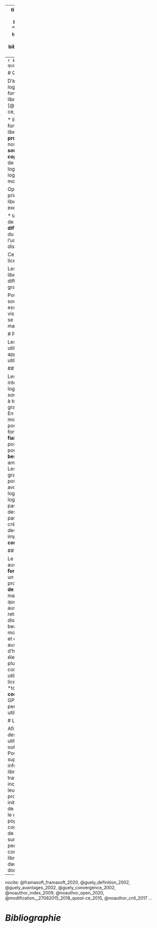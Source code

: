 
---
title: "La démocratisation des logiciels libres"
author: "Dylan Clair, Salomé Hamard et Anne-Laure Girard"
date: "04/05/2020"
output:
  pdf_document: 
    toc: yes
    toc_depth: 3
  html_document: default
  theme : united
bibliography: biblio.bib
csl: ../iso690-author-date-fr-no-abstract.csl

---
```r
knitr::include_graphics("Isara-quadri.jpg")
```



# Qu'est-ce qu'un logiciel libre?

  D’aprés la Free Software Fundation un logiciel libre garantit 4 libertés fondamentales (communes aux logiciels libres et à l'open source)[@modification__27062015_2018_quest-ce_2015] : 

* liberté d'**exécuter** le logiciels, de le faire fonctionner comme on le souhaite
* liberté d'**étudier le fonctionnement du programme**, de le **modifier** et **l'adapter** à nos besoins pour cela l'**accès au code source** est un indispensable
* liberté de **copier et redistribuer** le logiciel
* liberté de **distribuer des copies modifiées** du logiciel permettant ainsi **d'améliorer** le logiciel et de promouvoir ces modifications.

Open Source Initiative ajoute d'autres principes à ces libertés[@noauthor_open_2020]. Par exemple :

* la **non discrimination** de personne ou de groupe
* ne pas discriminer les **différents usages** qui pouraient être fait du logiciel, notamment pour permettre l'usage, le développement et la distribution commerciale

Ces libertées sont garanties par une licence libre.

Les logiciels sont dit libres dans le sens liberté de les modifier, améliorer, de les diffuser… mais pas nécessairement gratuit.

Pour certaines communautés Open source et Logiciels Libres se différencient essentiellement par leur philosophie / leur vision mais les libertées qu'ils défendent se recoupent en majorités[@framasoft_framasoft_2020].


#  Pourquoi choisir un logiciel libre?

  Les logiciels libres sont de plus en plus utilisés par la population française et apportent de nombreux bénéfices aux utilisateurs[@noauthor_cnll_2017]. 

## Les avantages

  Les logiciels libres ont de nombreux interêts à être utilisés par rapport aux logiciels propriétaires. Tout d'abord ils sont **gratuits** ou peu couteux, accessibles à tous et de qualités.
Ces logiciels ont un grand avantage qui est d'être **adaptable**. En effet tout utilisateur peut analyser et modifier le code source. Cela permet de pouvoir vérifier le contenu et les fonctionalités du logiciel, ce qui **assure la fiabilité des algorithmes**. Il est aussi possible de les modifier et de les adapter pour qu'ils **correspondent au mieux à nos besoins**. Les logiciels peuvent ainsi être améliorés constament par les utilisateurs. Les possibilités sont beaucoup plus grandes par les open source car nous pouvons modifier les codes facilement et avoir la main sur les logiciels[@guely_avantages_2002].
  Les logiciels libres ont aussi un avantage à ne pas négliger qui est la liberté d'utilisation des données des utilisateurs qui ne sont pas réutilisées ou revendues par les créateurs des logiciels. Les vies privées des utilisateurs ne sont donc pas impactées, il n'y a **aucune prise de contrôle sur nos vies personnelles**.

## Les inconvenients

  Le choix d'utilisation d'un logiciel libre a aussi des inconvénients comme devoir se **former** sur ces logiciels qui sont souvent un peu différents des logiciels propriétaires. De plus il y a souvent **peu de supports techniques** ou d'aide à la maintenance, ce qui peut en arrêter quelques uns.
Le choix du logiciel peut aussi être difficile quand nous nous retrouvons devant des logiciels et des distributeurs qui se ressemblent beaucoup. Souvent les logiciels libres sont moins performants que les propriétaires, et évoluent moins vite. Ces logiciels ont aussi parfois des problèmes d'hebergement, ce coût étant assez élevé[@noauthor_avantages_2020]. 
De plus la configuration des logiciels libre est complexe, ce qui peut être difficile pour un utilisateur non aguerri.
  Enfin certaines licences, comme GPL2, demmande que *toute modification du logiciel** (par son code) **soit publiée  sous une licence** GPL2 (qui est très restricive) car cela permet au logiciel d'être libre et que tout utilisateur ait les améliorations.


# Leviers pour diffuser les logiciels libres

  Afin de favoriser une utilisation plus larges des logiciels libres, il faudrait que les utilisateurs apprennent à manipuler ces outils dés qu'ils débutent en informatique. Pour cela, les écoles, du primaire jusqu'au supérieur, pourraient avoir des parcs informatiques utilisants des ressouces libres. Cela permettrait aux entreprises de travailler avec ce type d'outils et les inciteraient à avoir des outils plus adapté à leurs besoins ainsi qu'une meilleure protection de leurs données. 
  Des initiations aux logiciels libres permettraient de réaliser une transition douce et d'avoir le choix entre plusieurs outils.
  La population aurai aussi une meilleure connaissance des impacts de leurs apport de données, avec moins de négligences sur la protection de leurs données personnelles.
  Cela permettrait une conscience collective des logiciels non libres qui utilisent entrent constamment dans nos vies privées et utilisent nos données plus ou moins à notre insu.
  
---
nocite:
@framasoft_framasoft_2020, @guely_definition_2002, @guely_avantages_2002, @guely_convergence_2002, @noauthor_index_2009, @noauthor_open_2020, @modification__27062015_2018_quest-ce_2015, @noauthor_cnll_2017
...


# *Bibliographie*
